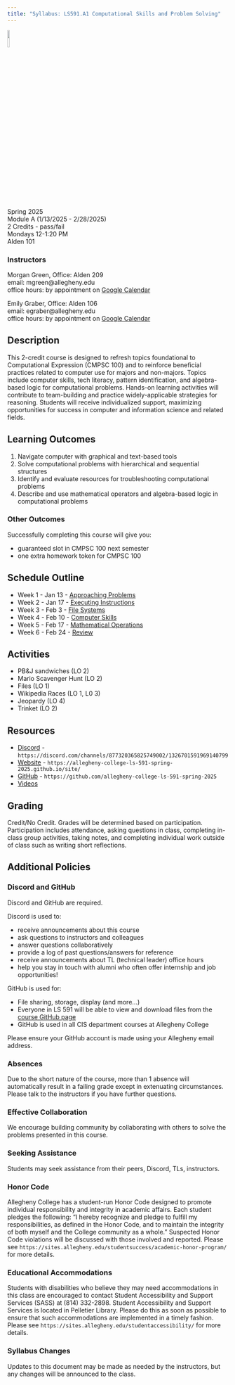 ```yaml
---
title: "Syllabus: LS591.A1 Computational Skills and Problem Solving"
---
```


![](images/jigsaw.jpg){width="10%"}

Spring 2025  
Module A (1/13/2025 - 2/28/2025)  
2 Credits - pass/fail  
Mondays 12-1:20 PM  
Alden 101  

### Instructors

Morgan Green, Office: Alden 209  
email: mgreen@allegheny.edu  
office hours: by appointment on [Google Calendar](https://calendar.google.com/calendar/u/0/appointments/schedules/AcZssZ1ZnFy9IkWemSjQ98WWhGh7UVwkph3U2RuDrrLt781dWM4x_bQPunp9mylOe8TXdHWjtKpGa1SP)

Emily Graber, Office: Alden 106  
email: egraber@allegheny.edu  
office hours: by appointment on [Google Calendar](https://calendar.app.google/MYV4AVsQG2fUM9Ja7)

## Description

This 2-credit course is designed to refresh topics foundational
to Computational Expression (CMPSC 100) and to reinforce
beneficial practices related to computer use for majors and
non-majors. Topics include computer skills, tech literacy, pattern
identification, and algebra-based logic for computational problems.
Hands-on learning activities will contribute to team-building and
practice widely-applicable strategies for reasoning. Students will
receive individualized support, maximizing opportunities for success
in computer and information science and related fields.

## Learning Outcomes

1. Navigate computer with graphical and text-based tools
2. Solve computational problems with hierarchical and sequential structures
3. Identify and evaluate resources for troubleshooting computational problems
4. Describe and use mathematical operators and algebra-based logic in computational problems

### Other Outcomes

Successfully completing this course will give you:

- guaranteed slot in CMPSC 100 next semester
- one extra homework token for CMPSC 100

## Schedule Outline

- Week 1 - Jan 13 - [Approaching Problems](materials.qmd#week-one-approaching-problems)
- Week 2 - Jan 17 - [Executing Instructions](materials.qmd#week-two-executing-instructions)
- Week 3 - Feb 3 - [File Systems](materials.qmd#week-three-file-systems)
- Week 4 - Feb 10 - [Computer Skills](materials.qmd#week-four-computer-skills)
- Week 5 - Feb 17 - [Mathematical Operations](materials.qmd#week-five-mathematical-operations)
- Week 6 - Feb 24 - [Review](materials.qmd#week-six-review)

## Activities

- PB&J sandwiches (LO 2)
- Mario Scavenger Hunt (LO 2)
- Files (LO 1)
- Wikipedia Races (LO 1, L0 3)
- Jeopardy (LO 4)
- Trinket (LO 2)
  
<!-- - Activity 1 - [Estimation (LO 2, LO 4)](/Week1-ApproachingProblems/activity-estimation/)
- Activity 2 - [Files (LO 1)](/Week2-FileSystems/activity-files/)
- Activity 3 - [Typing + Searching (LO 1, L0 3)](/Week3-ComputerSkills/activity-type+search/)
- Activity 4 - Blue & Gold Panel Talk
- PB&J sandwiches + Scavenger Hunt (LO 2)](/Week5-LogicalReasoning/activity-scavengerhunt/)
- Activity 6 - [Jeopardy (LO 4)](/Week6-MathematicalOperations/activity-jeopardy/) -->

## Resources

- [Discord](https://discord.com/channels/877320365825749002/1326701591969140799) -
  `https://discord.com/channels/877320365825749002/1326701591969140799`
- [Website](https://allegheny-college-ls-591-spring-2025.github.io/site/) -
  `https://allegheny-college-ls-591-spring-2025.github.io/site/`
- [GitHub](https://github.com/allegheny-college-ls-591-spring-2025) -
  `https://github.com/allegheny-college-ls-591-spring-2025`
- [Videos](https://docs.google.com/presentation/d/1r61X-lCqCnmjonBCHdZ6AfC2DatKs5B9ADU7LGoPrUQ/edit?usp=sharing)

## Grading

Credit/No Credit. Grades will be determined based on participation. Participation
includes attendance, asking questions in class, completing in-class group activities,
taking notes, and completing individual work outside of class such as writing short reflections.

## Additional Policies

### Discord and GitHub

Discord and GitHub are required.

Discord is used to:

- receive announcements about this course
- ask questions to instructors and colleagues
- answer questions collaboratively
- provide a log of past questions/answers for reference
- receive announcements about TL (technical leader) office hours
- help you stay in touch with alumni who often offer internship and job opportunities!
  
GitHub is used for:

- File sharing, storage, display (and more...)
- Everyone in LS 591 will be able to view and download files from the
  [course GitHub page](https://github.com/allegheny-college-ls-591-spring-2025)
- GitHub is used in all CIS department courses at Allegheny College

Please ensure your GitHub account is made using your Allegheny email address.  

### Absences

Due to the short nature of the course, more than 1 absence
will automatically result in a failing grade except in extenuating circumstances.
Please talk to the instructors if you have further questions.

### Effective Collaboration

We encourage building community by collaborating with others to solve
the problems presented in this course.

### Seeking Assistance

Students may seek assistance from their peers, Discord, TLs, instructors.

### Honor Code

Allegheny College has a student-run Honor Code designed to promote individual
responsibility and integrity in academic affairs. Each student pledges the following:
“I hereby recognize and pledge to fulfill my responsibilities, as defined in the Honor
Code, and to maintain the integrity of both myself and the College community as a whole.”
Suspected Honor Code violations will be discussed with those involved and reported. Please see
`https://sites.allegheny.edu/studentsuccess/academic-honor-program/` for more details.

### Educational Accommodations

Students with disabilities who believe they may need accommodations in this class are
encouraged to contact Student Accessibility and Support Services (SASS) at
(814) 332-2898.  Student Accessibility and Support Services is located in Pelletier
Library.  Please do this as soon as possible to ensure that such accommodations are
implemented in a timely fashion. Please see
`https://sites.allegheny.edu/studentaccessibility/` for more details.

### Syllabus Changes

Updates to this document may be made as needed by the instructors, but any changes will be
announced to the class.

